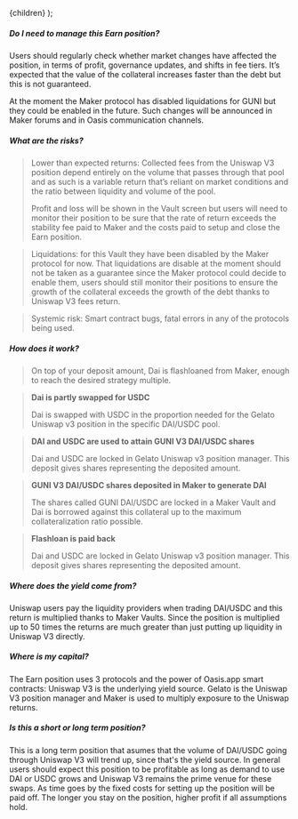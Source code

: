
  <FaqLayout learnMoreUrl="https://kb.oasis.app/help/earn-with-dai-and-g-uni-multiply">{children}</FaqLayout>
);

##### Do I need to manage this Earn position?

Users should regularly check whether market changes have affected the position, in terms of profit, governance updates, and shifts in fee tiers. It’s expected that the value of the collateral increases faster than the debt but this is not guaranteed.

At the moment the Maker protocol has disabled liquidations for GUNI but they could be enabled in the future. Such changes will be announced in Maker forums and in Oasis communication channels.

##### What are the risks?

>Lower than expected returns: Collected fees from the Uniswap V3 position depend entirely on the volume that passes through that pool and as such is a variable return that’s reliant on market conditions and the ratio between liquidity and volume of the pool. 
>
>Profit and loss will be shown in the Vault screen but users will need to monitor their position to be sure that the rate of return exceeds the stability fee paid to Maker and the costs paid to setup and close the Earn position.

>Liquidations: for this Vault they have been disabled by the Maker protocol for now. That liquidations are disable at the moment should not be taken as a guarantee since the Maker protocol could decide to enable them, users should still monitor their positions to ensure the growth of the collateral exceeds the growth of the debt thanks to Uniswap V3 fees return.

>Systemic risk: Smart contract bugs, fatal errors in any of the protocols being used.

##### How does it work?

>On top of your deposit amount, Dai is flashloaned from Maker, enough to reach the desired strategy multiple.

>**Dai is partly swapped for USDC**
>
>Dai is swapped with USDC in the proportion needed for the Gelato Uniswap v3 position in the specific DAI/USDC pool.

>**DAI and USDC are used to attain GUNI V3 DAI/USDC shares**
>
>Dai and USDC are locked in Gelato Uniswap v3 position manager. This deposit gives shares representing the deposited amount.

>**GUNI V3 DAI/USDC shares deposited in Maker to generate DAI**
>
>The shares called GUNI DAI/USDC are locked in a Maker Vault and Dai is borrowed against this collateral up to the maximum collateralization ratio possible.

>**Flashloan is paid back**
>
>Dai and USDC are locked in Gelato Uniswap v3 position manager. This deposit gives shares representing the deposited amount.

##### Where does the yield come from?

Uniswap users pay the liquidity providers when trading DAI/USDC and this return is multiplied thanks to Maker Vaults. Since the position is multiplied up to 50 times the returns are much greater than just putting up liquidity in Uniswap V3 directly. 

##### Where is my capital?

The Earn position uses 3 protocols and the power of Oasis.app smart contracts: Uniswap V3 is the underlying yield source. Gelato is the Uniswap V3 position manager and Maker is used to multiply exposure to the Uniswap returns.

##### Is this a short or long term position?

This is a long term position that asumes that the volume of DAI/USDC going through Uniswap V3 will trend up, since that's the yield source. In general users should expect this position to be profitable as long as demand to use DAI or USDC grows and Uniswap V3 remains the prime venue for these swaps. As time goes by the fixed costs for setting up the position will be paid off. The longer you stay on the position, higher profit if all assumptions hold.
